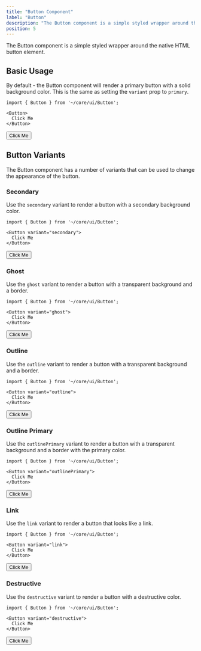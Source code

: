 ```yaml
---
title: "Button Component"
label: "Button"
description: "The Button component is a simple styled wrapper around the native HTML button element."
position: 5
---
```


The Button component is a simple styled wrapper around the native HTML button element.

## Basic Usage

By default - the Button component will render a primary button with a solid background color. This is the same as setting the `variant` prop to `primary`.

```tsx
import { Button } from '~/core/ui/Button';

<Button>
  Click Me
</Button>
```

<DemoContainer>
  <Button>
    Click Me
  </Button>
</DemoContainer>

## Button Variants

The Button component has a number of variants that can be used to change the appearance of the button.

### Secondary

Use the `secondary` variant to render a button with a secondary background color.

```tsx
import { Button } from '~/core/ui/Button';

<Button variant="secondary">
  Click Me
</Button>
```

<DemoContainer>
  <Button variant="secondary">
    Click Me
  </Button>
</DemoContainer>

### Ghost

Use the `ghost` variant to render a button with a transparent background and a border.

```tsx
import { Button } from '~/core/ui/Button';

<Button variant="ghost">
  Click Me
</Button>
```

<DemoContainer>
  <Button variant="ghost">
    Click Me
  </Button>
</DemoContainer>

### Outline

Use the `outline` variant to render a button with a transparent background and a border.

```tsx
import { Button } from '~/core/ui/Button';

<Button variant="outline">
  Click Me
</Button>
```

<DemoContainer>
  <Button variant="outline">
    Click Me
  </Button>
</DemoContainer>

### Outline Primary

Use the `outlinePrimary` variant to render a button with a transparent background and a border with the primary color.

```tsx
import { Button } from '~/core/ui/Button';

<Button variant="outlinePrimary">
  Click Me
</Button>
```

<DemoContainer>
  <Button variant="outlinePrimary">
    Click Me
  </Button>
</DemoContainer>

### Link

Use the `link` variant to render a button that looks like a link.

```tsx
import { Button } from '~/core/ui/Button';

<Button variant="link">
  Click Me
</Button>
```

<DemoContainer>
  <Button variant="link">
    Click Me
  </Button>
</DemoContainer>

### Destructive

Use the `destructive` variant to render a button with a destructive color.

```tsx
import { Button } from '~/core/ui/Button';

<Button variant="destructive">
  Click Me
</Button>
```

<DemoContainer>
  <Button variant="destructive">
    Click Me
  </Button>
</DemoContainer>